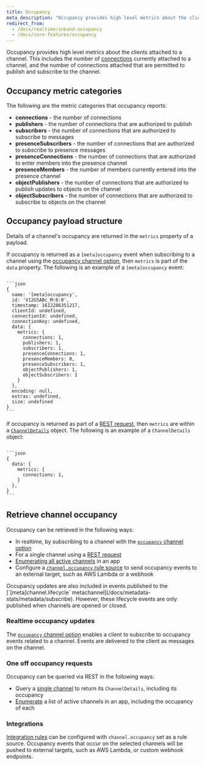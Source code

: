 ```yaml
---
title: Occupancy
meta_description: "Occupancy provides high level metrics about the clients attached to a channel."
redirect_from:
  - /docs/realtime/inband-occupancy
  - /docs/core-features/occupancy
---
```


Occupancy provides high level metrics about the clients attached to a channel. This includes the number of [connections](/docs/connect) currently attached to a channel, and the number of connections attached that are permitted to publish and subscribe to the channel.

## Occupancy metric categories <a id="occupancy-metrics"/>

The following are the metric categories that occupancy reports:

- **connections** - the number of connections
- **publishers** - the number of connections that are authorized to publish
- **subscribers** - the number of connections that are authorized to subscribe to messages
- **presenceSubscribers** - the number of connections that are authorized to subscribe to presence messages
- **presenceConnections** - the number of connections that are authorized to enter members into the presence channel
- **presenceMembers** - the number of members currently entered into the presence channel
- **objectPublishers** - the number of connections that are authorized to publish updates to objects on the channel
- **objectSubscribers** - the number of connections that are authorized to subscribe to objects on the channel

## Occupancy payload structure <a id="occupancy-payload"/>

Details of a channel's occupancy are returned in the `metrics` property of a payload.

If occupancy is returned as a `[meta]occupancy` event when subscribing to a channel using the [occupancy channel option](/docs/channels/options#occupancy), then `metrics` is part of the `data` property. The following is an example of a `[meta]occupancy` event:

<Code>
```json
{
  name: '[meta]occupancy',
  id: 'V12G5ABc_M:0:0',
  timestamp: 1612286351217,
  clientId: undefined,
  connectionId: undefined,
  connectionKey: undefined,
  data: {
    metrics: {
      connections: 1,
      publishers: 1,
      subscribers: 1,
      presenceConnections: 1,
      presenceMembers: 0,
      presenceSubscribers: 1,
      objectPublishers: 1,
      objectSubscribers: 1
    }
  },
  encoding: null,
  extras: undefined,
  size: undefined
}
```
</Code>

If occupancy is returned as part of a [REST request](/docs/metadata-stats/metadata/rest), then `metrics` are within a [`ChannelDetails`](/docs/api/realtime-sdk/channel-metadata#channel-details) object. The following is an example of a `ChannelDetails` object:

<Code>
```json
{
  data: {
    metrics: {
      connections: 1,
    }
  },
}
```
</Code>

## Retrieve channel occupancy <a id="retrieve-occupancy"/>

Occupancy can be retrieved in the following ways:

* In realtime, by subscribing to a channel with the [`occupancy` channel option](#realtime-occupancy)
* For a single channel using a [REST request](#one-off-requests)
* [Enumerating all active channels](#one-off-requests) in an app
* Configure a [`channel.occupancy` rule source](#integrations) to send occupancy events to an external target, such as AWS Lambda or a webhook

<Aside type="note">
Occupancy updates are also included in events published to the [`[meta]channel.lifecycle` metachannel](/docs/metadata-stats/metadata/subscribe). However, these lifecycle events are only published when channels are opened or closed.
</Aside>

### Realtime occupancy updates <a id="realtime-occupancy"/>

The [`occupancy` channel option](/docs/channels/options#occupancy) enables a client to subscribe to occupancy events related to a channel. Events are delivered to the client as messages on the channel.

### One off occupancy requests <a id="one-off-requests"/>

Occupancy can be queried via REST in the following ways:

* Query a [single channel](/docs/metadata-stats/metadata/rest#single) to return its `ChannelDetails`, including its occupancy
* [Enumerate](/docs/metadata-stats/metadata/rest#enumerate) a list of active channels in an app, including the occupancy of each

### Integrations <a id="integrations"/>

[Integration rules](/docs/integrations) can be configured with `channel.occupancy` set as a rule source. Occupancy events that occur on the selected channels will be pushed to external targets, such as AWS Lambda, or custom webhook endpoints.
